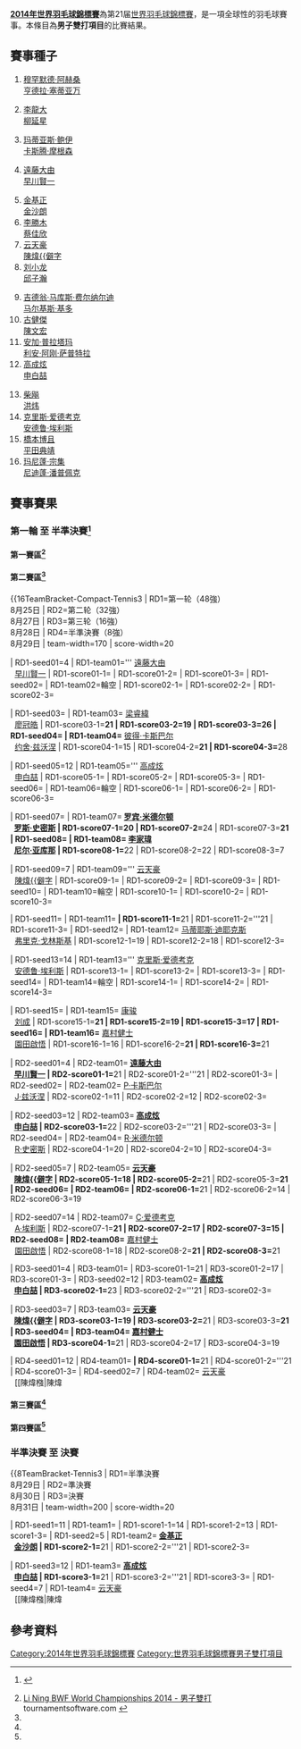 {{noteTA|G1=Badminton}}
{{2014年世界羽毛球錦標賽}}
'''[[2014年世界羽毛球錦標賽|2014年世界羽毛球錦標賽]]'''為第21届[[世界羽毛球錦標賽|世界羽毛球錦標賽]]，是一項全球性的羽毛球賽事。本條目為'''男子雙打項目'''的比賽結果。

==賽事種子==
{{col-begin}}
{{col-4}}
#{{flagicon|INA}} [[穆罕默德·阿赫桑|穆罕默德·阿赫桑]]<br/>{{flagicon|INA}} [[亨德拉·塞蒂亚万|亨德拉·塞蒂亚万]]
#{{flagicon|KOR}} [[李龍大|李龍大]] <br/>{{flagicon|KOR}} [[柳延星|柳延星]]
#{{flagicon|DEN}} [[玛蒂亚斯·鲍伊|玛蒂亚斯·鲍伊]] <br/>{{flagicon|DEN}} [[卡斯腾·摩根森|卡斯腾·摩根森]]
#{{flagicon|JPN}} [[遠藤大由|遠藤大由]] <br/>{{flagicon|JPN}} [[早川賢一|早川賢一]]
{{col-4}}
<ol start="5">
<li> {{flagicon|KOR}} [[金基正|金基正]] <br/>{{flagicon|KOR}} [[金沙朗|金沙朗]]
<li> {{flagicon|TPE}} [[李勝木|李勝木]] <br/>{{flagicon|TPE}} [[蔡佳欣|蔡佳欣]]
<li> {{flagicon|MAS}} [[云天豪|云天豪]] <br/>{{flagicon|MAS}} [[陳煒𣚦|陳煒{{僻字]]
<li> {{flagicon|CHN}} [[刘小龙|刘小龙]] <br/>{{flagicon|CHN}} [[邱子瀚|邱子瀚]]
</ol>
{{col-4}}
<ol start="9">
<li> {{flagicon|INA}} [[吉德翁·马库斯·费尔纳尔迪|吉德翁·马库斯·费尔纳尔迪]] <br/>{{flagicon|INA}} [[马尔基斯·基多|马尔基斯·基多]]
<li> {{flagicon|MAS}} [[古健傑|古健傑]] <br/>{{flagicon|MAS}} [[陳文宏_(羽毛球運動員)|陳文宏]]
<li> {{flagicon|INA}} [[安加·普拉塔玛|安加·普拉塔玛]]<br/>{{flagicon|INA}} [[利安·阿刚·萨普特拉|利安·阿刚·萨普特拉]]
<li> {{flagicon|KOR}} [[高成炫|高成炫]] <br/>{{flagicon|KOR}} [[申白喆|申白喆]]
</ol>
{{col-4}}
<ol start="13">
<li> {{flagicon|CHN}} [[柴飚|柴飚]] <br/>{{flagicon|CHN}} [[洪炜|洪炜]]
<li> {{flagicon|ENG}} [[克里斯·爱德考克|克里斯·爱德考克]] <br/>{{flagicon|ENG}} [[安德鲁·埃利斯|安德鲁·埃利斯]]
<li> {{flagicon|JPN}} [[橋本博且|橋本博且]] <br/>{{flagicon|JPN}} [[平田典靖|平田典靖]]
<li> {{flagicon|THA}} [[玛尼蓬·宗集|玛尼蓬·宗集]] <br/>{{flagicon|THA}} [[尼迪蓬·潘普佩克|尼迪蓬·潘普佩克]]
</ol>
{{col-end}}

==賽事賽果==
===第一輪 至 半準決賽<ref>{{cite web|title=DRAW : Updated Monday, 11th August 2014|url=http://www.bwfbadminton.org/file.aspx?id=583880&dl=1|publisher=BWF|access-date=2014-08-11|archive-url=https://web.archive.org/web/20140812211608/http://www.bwfbadminton.org/file.aspx?id=583880&dl=1|archive-date=2014-08-12|dead-url=yes}} {{en}}</ref>===
====第一賽區<ref name="MD">[http://bwf.tournamentsoftware.com/sport/draw.aspx?id=09C98312-A11A-4F8B-9CF9-0926A1777ADA&draw=3 Li Ning BWF World Championships 2014 - 男子雙打] {{Wayback|url=http://bwf.tournamentsoftware.com/sport/draw.aspx?id=09C98312-A11A-4F8B-9CF9-0926A1777ADA&draw=3 |date=20191215091153 }} tournamentsoftware.com {{en}}</ref>====
{{16TeamBracket-Compact-Tennis3
| RD1=第一轮（48強）<br/>8月25日
| RD2=第二轮（32強）<br/>8月27日
| RD3=第三轮（16強）<br/>8月28日
| RD4=半準決賽（8強）<br/>8月29日
| team-width=170
| score-width=20

| RD1-seed01=1
| RD1-team01={{nowrap|{{flagicon|INA}} [[穆罕默德·阿赫桑|穆罕默德·阿赫桑]]<br/> {{flagicon|INA}} [[亨德拉·塞蒂亚万|亨德拉·塞蒂亚万]] (退賽)}}
| RD1-score01-1=
| RD1-score01-2=
| RD1-score01-3=
| RD1-seed02=
| RD1-team02=輪空
| RD1-score02-1=
| RD1-score02-2=
| RD1-score02-3=

| RD1-seed03=
| RD1-team03='''{{nowrap|{{flagicon|THA}} [[万纳瓦·安布苏万|万纳瓦·安布苏万]] <br/> {{flagicon|THA}} [[帕迪帕特·查拉查勒姆|帕迪帕特·查拉查勒姆]]}}
| RD1-score03-1=
| RD1-score03-2=
| RD1-score03-3=
| RD1-seed04=
| RD1-team04=輪空
| RD1-score04-1=
| RD1-score04-2=
| RD1-score04-3=

| RD1-seed05=11
| RD1-team05='''{{flagicon|INA}} [[安加·普拉塔玛|安加·普拉塔玛]]<br/> {{flagicon|INA}} [[利安·阿刚·萨普特拉|利安·阿刚·萨普特拉]]
| RD1-score05-1=
| RD1-score05-2=
| RD1-score05-3=
| RD1-seed06=
| RD1-team06=輪空
| RD1-score06-1=
| RD1-score06-2=
| RD1-score06-3=

| RD1-seed07=
| RD1-team07='''{{flagicon|DEN}} [[马德斯·康拉德-彼德森|马德斯·康拉德-彼德森]] <br/> {{flagicon|DEN}} [[马德斯·皮勒尔·科尔丁|马德斯·皮勒尔·科尔丁]]
| RD1-score07-1='''21
| RD1-score07-2='''21
| RD1-score07-3=
| RD1-seed08=
| RD1-team08={{flagicon|RUS}} [[弗拉基米尔·伊万诺夫|弗拉基米尔·伊万诺夫]] <br/> {{flagicon|RUS}} [[伊万·索松诺夫|伊万·索松诺夫]]
| RD1-score08-1=18
| RD1-score08-2=18
| RD1-score08-3=

| RD1-seed09=5
| RD1-team09='''{{flagicon|KOR}} [[金基正|金基正]] <br/> {{flagicon|KOR}} [[金沙朗|金沙朗]]
| RD1-score09-1=
| RD1-score09-2=
| RD1-score09-3=
| RD1-seed10=
| RD1-team10=輪空
| RD1-score10-1=
| RD1-score10-2=
| RD1-score10-3=

| RD1-seed11=
| RD1-team11={{flagicon|HKG}} [[陳潤龍|陳潤龍]] <br/> {{flagicon|HKG}} [[李晉熙_(羽毛球運動員)|李晉熙]]
| RD1-score11-1=19
| RD1-score11-2='''21
| RD1-score11-3=20
| RD1-seed12=
| RD1-team12='''{{flagicon|IND}} [[普拉纳·杰里·乔普拉|普拉纳·杰里·乔普拉]]<br/> {{flagicon|IND}} [[艾谢·迪瓦卡|艾谢·迪瓦卡]]
| RD1-score12-1='''21
| RD1-score12-2=16
| RD1-score12-3='''22

| RD1-seed13=13
| RD1-team13='''{{flagicon|CHN}} [[柴飚|柴飚]] <br/> {{flagicon|CHN}} [[洪炜|洪炜]]
| RD1-score13-1=
| RD1-score13-2=
| RD1-score13-3=
| RD1-seed14=
| RD1-team14=輪空
| RD1-score14-1=
| RD1-score14-2=
| RD1-score14-3=

| RD1-seed15=
| RD1-team15='''{{flagicon|TPE}} [[陳宏麟|陳宏麟]] <br/> {{flagicon|TPE}} [[呂佳彬|呂佳彬]]
| RD1-score15-1=8
| RD1-score15-2='''23
| RD1-score15-3='''21
| RD1-seed16=
| RD1-team16={{nowrap|{{flagicon|DEN}} [[安德斯·斯考劳普·拉斯姆森|安德斯·斯考劳普·拉斯姆森]] <br/> {{flagicon|DEN}} [[金·阿斯特鲁普·索伦森|金·阿斯特鲁普·索伦森]]}}
| RD1-score16-1='''21
| RD1-score16-2=21
| RD1-score16-3=16

| RD2-seed01=
| RD2-team01=輪空
| RD2-score01-1=
| RD2-score01-2=
| RD2-score01-3=
| RD2-seed02=
| RD2-team02='''{{flagicon|THA}} [[万纳瓦·安布苏万|W·安布苏万]] <br/> {{flagicon|THA}} [[帕迪帕特·查拉查勒姆|P·查拉查勒姆]]
| RD2-score02-1=
| RD2-score02-2=
| RD2-score02-3=

| RD2-seed03=11
| RD2-team03='''{{flagicon|INA}} [[安加·普拉塔玛|A·普拉塔玛]]<br/> {{flagicon|INA}} [[利安·阿刚·萨普特拉|R·A·萨普特拉]]
| RD2-score03-1=17
| RD2-score03-2='''21
| RD2-score03-3='''21
| RD2-seed04=
| RD2-team04={{nowrap|{{flagicon|DEN}} [[马德斯·康拉德-彼德森|M·康拉德-彼德森]] <br/> {{flagicon|DEN}} [[马德斯·皮勒尔·科尔丁|M·P·科尔丁]]}}
| RD2-score04-1='''21
| RD2-score04-2=19
| RD2-score04-3=19

| RD2-seed05=5
| RD2-team05='''{{flagicon|KOR}} [[金基正|金基正]] <br/> {{flagicon|KOR}} [[金沙朗|金沙朗]]
| RD2-score05-1='''21
| RD2-score05-2='''21
| RD2-score05-3=
| RD2-seed06=
| RD2-team06={{flagicon|IND}} [[普拉纳·杰里·乔普拉|P·J·乔普拉]]<br/> {{flagicon|IND}} [[艾谢·迪瓦卡|A·迪瓦卡]]
| RD2-score06-1=15
| RD2-score06-2=17
| RD2-score06-3=

| RD2-seed07=13
| RD2-team07='''{{flagicon|CHN}} [[柴飚|柴飚]] <br/> {{flagicon|CHN}} [[洪炜|洪炜]]
| RD2-score07-1='''21
| RD2-score07-2='''22
| RD2-score07-3=
| RD2-seed08=
| RD2-team08={{flagicon|TPE}} [[陳宏麟|陳宏麟]] <br/> {{flagicon|TPE}} [[呂佳彬|呂佳彬]]
| RD2-score08-1=18
| RD2-score08-2=20
| RD2-score08-3=

| RD3-seed01=
| RD3-team01={{flagicon|THA}} [[万纳瓦·安布苏万|W·安布苏万]] <br/> {{flagicon|THA}} [[帕迪帕特·查拉查勒姆|P·查拉查勒姆]]
| RD3-score01-1=19
| RD3-score01-2=12
| RD3-score01-3=
| RD3-seed02=11
| RD3-team02='''{{nowrap|{{flagicon|INA}} [[安加·普拉塔玛|A·普拉塔玛]]<br/> {{flagicon|INA}} [[利安·阿刚·萨普特拉|R·A·萨普特拉]]}}
| RD3-score02-1='''21
| RD3-score02-2='''21
| RD3-score02-3=

| RD3-seed03=5
| RD3-team03='''{{flagicon|KOR}} [[金基正|金基正]] <br/> {{flagicon|KOR}} [[金沙朗|金沙朗]]
| RD3-score03-1='''21
| RD3-score03-2=7
| RD3-score03-3='''21
| RD3-seed04=13
| RD3-team04={{flagicon|CHN}} [[柴飚|柴飚]] <br/> {{flagicon|CHN}} [[洪炜|洪炜]]
| RD3-score04-1=16
| RD3-score04-2='''21
| RD3-score04-3=18

| RD4-seed01=11
| RD4-team01={{nowrap|{{flagicon|INA}} [[安加·普拉塔玛|A·普拉塔玛]]<br/> {{flagicon|INA}} [[利安·阿刚·萨普特拉|R·A·萨普特拉]]}}
| RD4-score01-1=14
| RD4-score01-2=13
| RD4-score01-3=
| RD4-seed02=5
| RD4-team02='''{{flagicon|KOR}} [[金基正|金基正]] <br/> {{flagicon|KOR}} [[金沙朗|金沙朗]]
| RD4-score02-1='''21
| RD4-score02-2='''21
| RD4-score02-3=
}}

====第二賽區<ref name="MD"/>====
{{16TeamBracket-Compact-Tennis3
| RD1=第一轮（48強）<br/>8月25日
| RD2=第二轮（32強）<br/>8月27日
| RD3=第三轮（16強）<br/>8月28日
| RD4=半準決賽（8強）<br/>8月29日
| team-width=170
| score-width=20

| RD1-seed01=4
| RD1-team01='''{{flagicon|JPN}} [[遠藤大由|遠藤大由]] <br/> {{flagicon|JPN}} [[早川賢一|早川賢一]]
| RD1-score01-1=
| RD1-score01-2=
| RD1-score01-3=
| RD1-seed02=
| RD1-team02=輪空
| RD1-score02-1=
| RD1-score02-2=
| RD1-score02-3=

| RD1-seed03=
| RD1-team03={{flagicon|TPE}} [[梁睿緯|梁睿緯]] <br/> {{flagicon|TPE}} [[廖冠皓|廖冠皓]]
| RD1-score03-1='''21
| RD1-score03-2=19
| RD1-score03-3=26
| RD1-seed04=
| RD1-team04='''{{flagicon|GER}} [[彼得·卡斯巴尔|彼得·卡斯巴尔]] <br/> {{flagicon|GER}} [[约舍·兹沃涅|约舍·兹沃涅]]
| RD1-score04-1=15
| RD1-score04-2='''21
| RD1-score04-3='''28

| RD1-seed05=12
| RD1-team05='''{{flagicon|KOR}} [[高成炫|高成炫]] <br/> {{flagicon|KOR}} [[申白喆|申白喆]]
| RD1-score05-1=
| RD1-score05-2=
| RD1-score05-3=
| RD1-seed06=
| RD1-team06=輪空
| RD1-score06-1=
| RD1-score06-2=
| RD1-score06-3=

| RD1-seed07=
| RD1-team07='''{{flagicon|AUS}} [[罗宾·米德尔顿|罗宾·米德尔顿]] <br/> {{flagicon|AUS}} [[罗斯·史密斯|罗斯·史密斯]]
| RD1-score07-1=20
| RD1-score07-2='''24
| RD1-score07-3='''21
| RD1-seed08=
| RD1-team08={{flagicon|CAN}} [[李家瑋|李家瑋]] <br/> {{flagicon|CAN}} [[尼尔·亚库那|尼尔·亚库那]]
| RD1-score08-1='''22
| RD1-score08-2=22
| RD1-score08-3=7

| RD1-seed09=7
| RD1-team09='''{{flagicon|MAS}} [[云天豪|云天豪]] <br/> {{flagicon|MAS}} [[陳煒𣚦|陳煒{{僻字]]
| RD1-score09-1=
| RD1-score09-2=
| RD1-score09-3=
| RD1-seed10=
| RD1-team10=輪空
| RD1-score10-1=
| RD1-score10-2=
| RD1-score10-3=

| RD1-seed11=
| RD1-team11='''{{nowrap|{{flagicon|POL}} [[卢卡斯·莫伦|卢卡斯·莫伦]] <br/> {{flagicon|POL}} [[沃伊切赫·苏库德拉尔塞克|沃伊切赫·苏库德拉尔塞克]]}}
| RD1-score11-1='''21
| RD1-score11-2='''21
| RD1-score11-3=
| RD1-seed12=
| RD1-team12={{flagicon|BEL}} [[马蒂耶斯·迪耶克斯|马蒂耶斯·迪耶克斯]] <br/> {{flagicon|BEL}} [[弗里克·戈林斯基|弗里克·戈林斯基]]
| RD1-score12-1=19
| RD1-score12-2=18
| RD1-score12-3=

| RD1-seed13=14
| RD1-team13='''{{flagicon|ENG}} [[克里斯·爱德考克|克里斯·爱德考克]] <br/> {{flagicon|ENG}} [[安德鲁·埃利斯|安德鲁·埃利斯]]
| RD1-score13-1=
| RD1-score13-2=
| RD1-score13-3=
| RD1-seed14=
| RD1-team14=輪空
| RD1-score14-1=
| RD1-score14-2=
| RD1-score14-3=

| RD1-seed15=
| RD1-team15={{flagicon|CHN}} [[康骏|康骏]] <br/> {{flagicon|CHN}} [[刘成_(羽毛球运动员)|刘成]]
| RD1-score15-1='''21
| RD1-score15-2=19
| RD1-score15-3=17
| RD1-seed16=
| RD1-team16='''{{flagicon|JPN}} [[嘉村健士|嘉村健士]] <br/> {{flagicon|JPN}} [[園田啟悟|園田啟悟]]
| RD1-score16-1=16
| RD1-score16-2='''21
| RD1-score16-3='''21

| RD2-seed01=4
| RD2-team01='''{{flagicon|JPN}} [[遠藤大由|遠藤大由]] <br/> {{flagicon|JPN}} [[早川賢一|早川賢一]]
| RD2-score01-1='''21
| RD2-score01-2='''21
| RD2-score01-3=
| RD2-seed02=
| RD2-team02={{flagicon|GER}} [[彼得·卡斯巴尔|P·卡斯巴尔]] <br/> {{flagicon|GER}} [[约舍·兹沃涅|J·兹沃涅]]
| RD2-score02-1=11
| RD2-score02-2=12
| RD2-score02-3=

| RD2-seed03=12
| RD2-team03='''{{flagicon|KOR}} [[高成炫|高成炫]] <br/> {{flagicon|KOR}} [[申白喆|申白喆]]
| RD2-score03-1='''22
| RD2-score03-2='''21
| RD2-score03-3=
| RD2-seed04=
| RD2-team04={{flagicon|AUS}} [[罗宾·米德尔顿|R·米德尔顿]] <br/> {{flagicon|AUS}} [[罗斯·史密斯|R·史密斯]]
| RD2-score04-1=20
| RD2-score04-2=10
| RD2-score04-3=

| RD2-seed05=7
| RD2-team05='''{{flagicon|MAS}} [[云天豪|云天豪]] <br/> {{flagicon|MAS}} [[陳煒𣚦|陳煒{{僻字]]
| RD2-score05-1=18
| RD2-score05-2='''21
| RD2-score05-3='''21
| RD2-seed06=
| RD2-team06={{nowrap|{{flagicon|POL}} [[卢卡斯·莫伦|L·莫伦]] <br/> {{flagicon|POL}} [[沃伊切赫·苏库德拉尔塞克|W·苏库德拉尔塞克]]}}
| RD2-score06-1='''21
| RD2-score06-2=14
| RD2-score06-3=19

| RD2-seed07=14
| RD2-team07={{flagicon|ENG}} [[克里斯·爱德考克|C·爱德考克]] <br/> {{flagicon|ENG}} [[安德鲁·埃利斯|A·埃利斯]]
| RD2-score07-1='''21
| RD2-score07-2=17
| RD2-score07-3=15
| RD2-seed08=
| RD2-team08='''{{flagicon|JPN}} [[嘉村健士|嘉村健士]] <br/> {{flagicon|JPN}} [[園田啟悟|園田啟悟]]
| RD2-score08-1=18
| RD2-score08-2='''21
| RD2-score08-3='''21

| RD3-seed01=4
| RD3-team01={{nowrap|{{flagicon|JPN}} [[遠藤大由|遠藤大由]] <br/> {{flagicon|JPN}} [[早川賢一|早川賢一]]}}
| RD3-score01-1=21
| RD3-score01-2=17
| RD3-score01-3=
| RD3-seed02=12
| RD3-team02='''{{flagicon|KOR}} [[高成炫|高成炫]] <br/> {{flagicon|KOR}} [[申白喆|申白喆]]
| RD3-score02-1='''23
| RD3-score02-2='''21
| RD3-score02-3=

| RD3-seed03=7
| RD3-team03='''{{flagicon|MAS}} [[云天豪|云天豪]] <br/> {{flagicon|MAS}} [[陳煒𣚦|陳煒{{僻字]]
| RD3-score03-1=19
| RD3-score03-2='''21
| RD3-score03-3='''21
| RD3-seed04=
| RD3-team04={{flagicon|JPN}} [[嘉村健士|嘉村健士]] <br/> {{flagicon|JPN}} [[園田啟悟|園田啟悟]]
| RD3-score04-1='''21
| RD3-score04-2=17
| RD3-score04-3=19

| RD4-seed01=12
| RD4-team01='''{{nowrap|{{flagicon|KOR}} [[高成炫|高成炫]] <br/> {{flagicon|KOR}} [[申白喆|申白喆]]}}
| RD4-score01-1='''21
| RD4-score01-2='''21
| RD4-score01-3=
| RD4-seed02=7
| RD4-team02={{flagicon|MAS}} [[云天豪|云天豪]] <br/> {{flagicon|MAS}} [[陳煒𣚦|陳煒{{僻字]]
| RD4-score02-1=18
| RD4-score02-2=13
| RD4-score02-3=
}}

====第三賽區<ref name="MD"/>====
{{16TeamBracket-Compact-Tennis3
| RD1=第一轮（48強）<br/>8月26日
| RD2=第二轮（32強）<br/>8月27日
| RD3=第三轮（16強）<br/>8月28日
| RD4=半準決賽（8強）<br/>8月29日
| team-width=170
| score-width=20

| RD1-seed01=
| RD1-team01='''{{flagicon|INA}} [[贝里·安格里亚万|贝里·安格里亚万]] <br/> {{flagicon|INA}} [[里奇·卡兰达·苏华迪|里奇·卡兰达·苏华迪]]
| RD1-score01-1='''21
| RD1-score01-2='''21
| RD1-score01-3=
| RD1-seed02=
| RD1-team02={{flagicon|CAN}} [[廖顯邦|廖顯邦]] <br/> {{flagicon|CAN}} [[吳楷義|吳楷義]]
| RD1-score02-1=13
| RD1-score02-2=13
| RD1-score02-3=

| RD1-seed03=
| RD1-team03=輪空
| RD1-score03-1=
| RD1-score03-2=
| RD1-score03-3=
| RD1-seed04=9
| RD1-team04='''{{nowrap|{{flagicon|INA}} [[吉德翁·马库斯·费尔纳尔迪|吉德翁·马库斯·费尔纳尔迪]] <br/> {{flagicon|INA}} [[马尔基斯·基多|马尔基斯·基多]]}}
| RD1-score04-1=
| RD1-score04-2=
| RD1-score04-3=

| RD1-seed05=
| RD1-team05={{flagicon|USA}} [[周菲利浦|周菲利浦]] <br/> {{flagicon|USA}} [[萨塔瓦特·庞拉尔莱特|萨塔瓦特·庞拉尔莱特]]
| RD1-score05-1=10
| RD1-score05-2=10
| RD1-score05-3=
| RD1-seed06=
| RD1-team06='''{{flagicon|ENG}} [[克里斯·兰格瑞奇|克里斯·兰格瑞奇]] <br/> {{flagicon|ENG}} [[彼得·米尔斯|彼得·米尔斯]]
| RD1-score06-1='''21
| RD1-score06-2='''21
| RD1-score06-3=

| RD1-seed07=
| RD1-team07=輪空
| RD1-score07-1=
| RD1-score07-2=
| RD1-score07-3=
| RD1-seed08=8
| RD1-team08='''{{flagicon|CHN}} [[刘小龙|刘小龙]] <br/> {{flagicon|CHN}} [[邱子瀚|邱子瀚]]
| RD1-score08-1=
| RD1-score08-2=
| RD1-score08-3=

| RD1-seed09=
| RD1-team09={{flagicon|NED}} [[雅高·阿伦斯|雅高·阿伦斯]] <br/> {{flagicon|NED}} [[耶勒·马斯|耶勒·马斯]]
| RD1-score09-1=16
| RD1-score09-2=13
| RD1-score09-3=
| RD1-seed10=
| RD1-team10='''{{flagicon|GER}} [[麦克·福克斯|麦克·福克斯]] <br/> {{flagicon|GER}} [[约翰尼斯·斯科特勒|约翰尼斯·斯科特勒]]
| RD1-score10-1='''21
| RD1-score10-2='''21
| RD1-score10-3=

| RD1-seed11=
| RD1-team11=輪空
| RD1-score11-1=
| RD1-score11-2=
| RD1-score11-3=
| RD1-seed12=16
| RD1-team12='''{{flagicon|THA}} [[玛尼蓬·宗集|玛尼蓬·宗集]] <br/> {{flagicon|THA}} [[尼迪蓬·潘普佩克|尼迪蓬·潘普佩克]]
| RD1-score12-1=
| RD1-score12-2=
| RD1-score12-3=

| RD1-seed13=
| RD1-team13={{flagicon|NZL}} [[凯文·戴纳利-明特恩|凯文·戴纳利-明特恩]] <br/> {{flagicon|NZL}} [[奥利弗·莱顿-戴维斯|奥利弗·莱顿-戴维斯]]
| RD1-score13-1='''21
| RD1-score13-2=16
| RD1-score13-3=15
| RD1-seed14=
| RD1-team14='''{{flagicon|SIN}} [[丹尼·巴瓦·克里斯南塔|丹尼·巴瓦·克里斯南塔]] <br/> {{flagicon|SIN}} [[查特·奇雅加特|查特·奇雅加特]]
| RD1-score14-1=15
| RD1-score14-2='''21
| RD1-score14-3='''21

| RD1-seed15=
| RD1-team15=輪空
| RD1-score15-1=
| RD1-score15-2=
| RD1-score15-3=
| RD1-seed16=3
| RD1-team16='''{{flagicon|DEN}} [[玛蒂亚斯·鲍伊|玛蒂亚斯·鲍伊]] <br/> {{flagicon|DEN}} [[卡斯腾·摩根森|卡斯腾·摩根森]]
| RD1-score16-1=
| RD1-score16-2=
| RD1-score16-3=

| RD2-seed01=
| RD2-team01={{flagicon|INA}} [[贝里·安格里亚万|B·安格里亚万]] <br/> {{flagicon|INA}} [[里奇·卡兰达·苏华迪|R·K·苏华迪]]
| RD2-score01-1=15
| RD2-score01-2='''25
| RD2-score01-3=9
| RD2-seed02=9
| RD2-team02='''{{nowrap|{{flagicon|INA}} [[吉德翁·马库斯·费尔纳尔迪|G·M·费尔纳尔迪]] <br/> {{flagicon|INA}} [[马尔基斯·基多|M·基多]]}}
| RD2-score02-1='''21
| RD2-score02-2=23
| RD2-score02-3='''21

| RD2-seed03=
| RD2-team03={{flagicon|ENG}} [[克里斯·兰格瑞奇|C·兰格瑞奇]] <br/> {{flagicon|ENG}} [[彼得·米尔斯|P·米尔斯]]
| RD2-score03-1=14
| RD2-score03-2=11
| RD2-score03-3=
| RD2-seed04=8
| RD2-team04='''{{flagicon|CHN}} [[刘小龙|刘小龙]] <br/> {{flagicon|CHN}} [[邱子瀚|邱子瀚]]
| RD2-score04-1='''21
| RD2-score04-2='''21
| RD2-score04-3=

| RD2-seed05=
| RD2-team05='''{{flagicon|GER}} [[麦克·福克斯|M·福克斯]] <br/> {{flagicon|GER}} [[约翰尼斯·斯科特勒|J·斯科特勒]]
| RD2-score05-1='''21
| RD2-score05-2=19
| RD2-score05-3='''21
| RD2-seed06=16
| RD2-team06={{flagicon|THA}} [[玛尼蓬·宗集|M·宗集]] <br/> {{flagicon|THA}} [[尼迪蓬·潘普佩克|N·潘普佩克]]
| RD2-score06-1=19
| RD2-score06-2='''21
| RD2-score06-3=15

| RD2-seed07=
| RD2-team07={{flagicon|SIN}} [[丹尼·巴瓦·克里斯南塔|D·B·克里斯南塔]] <br/> {{flagicon|SIN}} [[查特·奇雅加特|C·奇雅加特]]
| RD2-score07-1=8
| RD2-score07-2=16
| RD2-score07-3=
| RD2-seed08=3
| RD2-team08='''{{flagicon|DEN}} [[玛蒂亚斯·鲍伊|M·鲍伊]] <br/> {{flagicon|DEN}} [[卡斯腾·摩根森|C·摩根森]]
| RD2-score08-1='''21
| RD2-score08-2='''21
| RD2-score08-3=

| RD3-seed01=9
| RD3-team01={{nowrap|{{flagicon|INA}} [[吉德翁·马库斯·费尔纳尔迪|G·M·费尔纳尔迪]] <br/> {{flagicon|INA}} [[马尔基斯·基多|M·基多]]}}
| RD3-score01-1=17
| RD3-score01-2='''21
| RD3-score01-3=16
| RD3-seed02=8
| RD3-team02='''{{flagicon|CHN}} [[刘小龙|刘小龙]] <br/> {{flagicon|CHN}} [[邱子瀚|邱子瀚]]
| RD3-score02-1='''21
| RD3-score02-2=13
| RD3-score02-3='''21

| RD3-seed03=
| RD3-team03={{flagicon|GER}} [[麦克·福克斯|M·福克斯]] <br/> {{flagicon|GER}} [[约翰尼斯·斯科特勒|J·斯科特勒]]
| RD3-score03-1=17
| RD3-score03-2=14
| RD3-score03-3=
| RD3-seed04=3
| RD3-team04='''{{flagicon|DEN}} [[玛蒂亚斯·鲍伊|M·鲍伊]] <br/> {{flagicon|DEN}} [[卡斯腾·摩根森|C·摩根森]]
| RD3-score04-1='''21
| RD3-score04-2='''21
| RD3-score04-3=

| RD4-seed01=8
| RD4-team01={{flagicon|CHN}} [[刘小龙|刘小龙]] <br/> {{flagicon|CHN}} [[邱子瀚|邱子瀚]]
| RD4-score01-1=8
| RD4-score01-2=17
| RD4-score01-3=
| RD4-seed02=3
| RD4-team02='''{{nowrap|{{flagicon|DEN}} [[玛蒂亚斯·鲍伊|M·鲍伊]] <br/> {{flagicon|DEN}} [[卡斯腾·摩根森|C·摩根森]]}}
| RD4-score02-1='''21
| RD4-score02-2='''21
| RD4-score02-3=
}}

====第四賽區<ref name="MD"/>====
{{16TeamBracket-Compact-Tennis3
| RD1=第一轮（48強）<br/>8月26日
| RD2=第二轮（32強）<br/>8月27日
| RD3=第三轮（16強）<br/>8月28日
| RD4=半準決賽（8強）<br/>8月29日
| team-width=170
| score-width=20

| RD1-seed01=
| RD1-team01='''{{flagicon|CHN}} [[李俊慧|李俊慧]] <br/> {{flagicon|CHN}} [[刘雨辰_(羽毛球运动员)|刘雨辰]]
| RD1-score01-1='''21
| RD1-score01-2='''21
| RD1-score01-3=
| RD1-seed02=
| RD1-team02={{flagicon|SCO}} [[马丁·坎贝尔_(羽毛球运动员)|马丁·坎贝尔]] <br/> {{flagicon|SCO}} [[帕特里克·麦克休|帕特里克·麦克休]]
| RD1-score02-1=16
| RD1-score02-2=12
| RD1-score02-3=

| RD1-seed03=
| RD1-team03=輪空
| RD1-score03-1=
| RD1-score03-2=
| RD1-score03-3=
| RD1-seed04=10
| RD1-team04='''{{flagicon|MAS}} [[古健傑|古健傑]] <br/> {{flagicon|MAS}} [[陳文宏_(羽毛球運動員)|陳文宏]]
| RD1-score04-1=
| RD1-score04-2=
| RD1-score04-3=

| RD1-seed05=
| RD1-team05={{flagicon|RSA}} [[安德里斯·马兰|安德里斯·马兰]] <br/> {{flagicon|RSA}} [[威廉·维尔容|威廉·维尔容]]
| RD1-score05-1=12
| RD1-score05-2=11
| RD1-score05-3=
| RD1-seed06=
| RD1-team06='''{{flagicon|MAS}} [[吴伟申|吴伟申]] <br/> {{flagicon|MAS}} [[林钦华|林钦华]]
| RD1-score06-1='''21
| RD1-score06-2='''21
| RD1-score06-3=

| RD1-seed07=
| RD1-team07=輪空
| RD1-score07-1=
| RD1-score07-2=
| RD1-score07-3=
| RD1-seed08=6
| RD1-team08='''{{flagicon|TPE}} [[李勝木|李勝木]] <br/> {{flagicon|TPE}} [[蔡佳欣|蔡佳欣]]
| RD1-score08-1=
| RD1-score08-2=
| RD1-score08-3=

| RD1-seed09=
| RD1-team09='''{{flagicon|IND}} [[马奴·阿特里|马奴·阿特里]]<br/> {{flagicon|IND}} [[苏密特·雷迪|苏密特·雷迪]]
| RD1-score09-1='''21
| RD1-score09-2=21
| RD1-score09-3='''21
| RD1-seed10=
| RD1-team10={{nowrap|{{flagicon|RUS}} [[尼基塔·哈基莫夫|尼基塔·哈基莫夫]] <br/> {{flagicon|RUS}} [[瓦西里·库兹涅佐夫|瓦西里·库兹涅佐夫]]}}
| RD1-score10-1=19
| RD1-score10-2='''23
| RD1-score10-3=19

| RD1-seed11=
| RD1-team11=輪空
| RD1-score11-1=
| RD1-score11-2=
| RD1-score11-3=
| RD1-seed12=15
| RD1-team12='''{{flagicon|JPN}} [[橋本博且|橋本博且]] <br/> {{flagicon|JPN}} [[平田典靖|平田典靖]]
| RD1-score12-1=
| RD1-score12-2=
| RD1-score12-3=

| RD1-seed13=
| RD1-team13={{flagicon|BRA}} [[乌戈·亚瑟索|乌戈·亚瑟索]] <br/> {{flagicon|BRA}} [[亚历克斯·汤|亚历克斯·汤]]
| RD1-score13-1=17
| RD1-score13-2=12
| RD1-score13-3=
| RD1-seed14=
| RD1-team14='''{{flagicon|AUS}} [[譚家豪|譚家豪]] <br/> {{flagicon|AUS}} [[格伦·沃夫|格伦·沃夫]]
| RD1-score14-1='''21
| RD1-score14-2='''21
| RD1-score14-3=

| RD1-seed15=
| RD1-team15=輪空
| RD1-score15-1=
| RD1-score15-2=
| RD1-score15-3=
| RD1-seed16=2
| RD1-team16='''{{flagicon|KOR}} [[李龍大|李龍大]] <br/> {{flagicon|KOR}} [[柳延星|柳延星]]
| RD1-score16-1=
| RD1-score16-2=
| RD1-score16-3=

| RD2-seed01=
| RD2-team01={{flagicon|CHN}} [[李俊慧|李俊慧]] <br/> {{flagicon|CHN}} [[刘雨辰_(羽毛球运动员)|刘雨辰]]
| RD2-score01-1=14
| RD2-score01-2=18
| RD2-score01-3=
| RD2-seed02=10
| RD2-team02='''{{flagicon|MAS}} [[古健傑|古健傑]] <br/> {{flagicon|MAS}} [[陳文宏_(羽毛球運動員)|陳文宏]]
| RD2-score02-1='''21
| RD2-score02-2='''21
| RD2-score02-3=

| RD2-seed03=
| RD2-team03={{nowrap|{{flagicon|MAS}} [[吴伟申|吴伟申]] (中途退出)<br/> {{flagicon|MAS}} [[林钦华|林钦华]]}}
| RD2-score03-1=11
| RD2-score03-2=''7
| RD2-score03-3=
| RD2-seed04=6
| RD2-team04='''{{flagicon|TPE}} [[李勝木|李勝木]] <br/> {{flagicon|TPE}} [[蔡佳欣|蔡佳欣]]
| RD2-score04-1='''21
| RD2-score04-2=''11
| RD2-score04-3=

| RD2-seed05=
| RD2-team05='''{{flagicon|IND}} [[马奴·阿特里|M·阿特里]]<br/> {{flagicon|IND}} [[苏密特·雷迪|S·雷迪]]
| RD2-score05-1='''21
| RD2-score05-2='''21
| RD2-score05-3=
| RD2-seed06=15
| RD2-team06={{flagicon|JPN}} [[橋本博且|橋本博且]] <br/> {{flagicon|JPN}} [[平田典靖|平田典靖]]
| RD2-score06-1=19
| RD2-score06-2=19
| RD2-score06-3=

| RD2-seed07=
| RD2-team07={{flagicon|AUS}} [[譚家豪|譚家豪]] <br/> {{flagicon|AUS}} [[格伦·沃夫|G·沃夫]]
| RD2-score07-1=10
| RD2-score07-2=14
| RD2-score07-3=
| RD2-seed08=2
| RD2-team08='''{{flagicon|KOR}} [[李龍大|李龍大]] <br/> {{flagicon|KOR}} [[柳延星|柳延星]]
| RD2-score08-1='''21
| RD2-score08-2='''21
| RD2-score08-3=

| RD3-seed01=10
| RD3-team01={{flagicon|MAS}} [[古健傑|古健傑]] <br/> {{flagicon|MAS}} [[陳文宏_(羽毛球運動員)|陳文宏]]
| RD3-score01-1='''21
| RD3-score01-2=10
| RD3-score01-3=19
| RD3-seed02=6
| RD3-team02='''{{flagicon|TPE}} [[李勝木|李勝木]] <br/> {{flagicon|TPE}} [[蔡佳欣|蔡佳欣]]
| RD3-score02-1=14
| RD3-score02-2='''21
| RD3-score02-3='''21

| RD3-seed03=
| RD3-team03={{nowrap|{{flagicon|IND}} [[马奴·阿特里|M·阿特里]]<br/> {{flagicon|IND}} [[苏密特·雷迪|S·雷迪]]}}
| RD3-score03-1=12
| RD3-score03-2=17
| RD3-score03-3=
| RD3-seed04=2
| RD3-team04='''{{flagicon|KOR}} [[李龍大|李龍大]] <br/> {{flagicon|KOR}} [[柳延星|柳延星]]
| RD3-score04-1='''21
| RD3-score04-2='''21
| RD3-score04-3=

| RD4-seed01=6
| RD4-team01={{flagicon|TPE}} [[李勝木|李勝木]] <br/> {{flagicon|TPE}} [[蔡佳欣|蔡佳欣]]
| RD4-score01-1=16
| RD4-score01-2=13
| RD4-score01-3=
| RD4-seed02=2
| RD4-team02='''{{nowrap|{{flagicon|KOR}} [[李龍大|李龍大]] <br/> {{flagicon|KOR}} [[柳延星|柳延星]]}}
| RD4-score02-1='''21
| RD4-score02-2='''21
| RD4-score02-3=
}}

===半準決賽 至 決賽===
{{8TeamBracket-Tennis3
| RD1=半準決賽<br/>8月29日
| RD2=準決賽<br/>8月30日
| RD3=決賽<br/>8月31日
| team-width=200
| score-width=20

| RD1-seed1=11
| RD1-team1={{nowrap|{{flagicon|INA}} [[安加·普拉塔玛|安加·普拉塔玛]]<br/> {{flagicon|INA}} [[利安·阿刚·萨普特拉|利安·阿刚·萨普特拉]]}}
| RD1-score1-1=14
| RD1-score1-2=13
| RD1-score1-3=
| RD1-seed2=5
| RD1-team2='''{{flagicon|KOR}} [[金基正|金基正]] <br/> {{flagicon|KOR}} [[金沙朗|金沙朗]]
| RD1-score2-1='''21
| RD1-score2-2='''21
| RD1-score2-3=

| RD1-seed3=12
| RD1-team3='''{{flagicon|KOR}} [[高成炫|高成炫]] <br/> {{flagicon|KOR}} [[申白喆|申白喆]]
| RD1-score3-1='''21
| RD1-score3-2='''21
| RD1-score3-3=
| RD1-seed4=7
| RD1-team4={{flagicon|MAS}} [[云天豪|云天豪]] <br/> {{flagicon|MAS}} [[陳煒𣚦|陳煒{{僻字]]
| RD1-score4-1=18
| RD1-score4-2=13
| RD1-score4-3=

| RD1-seed5=8
| RD1-team5={{flagicon|CHN}} [[刘小龙|刘小龙]] <br/> {{flagicon|CHN}} [[邱子瀚|邱子瀚]]
| RD1-score5-1=8
| RD1-score5-2=17
| RD1-score5-3=
| RD1-seed6=3
| RD1-team6='''{{flagicon|DEN}} [[玛蒂亚斯·鲍伊|玛蒂亚斯·鲍伊]] <br/> {{flagicon|DEN}} [[卡斯腾·摩根森|卡斯腾·摩根森]]
| RD1-score6-1='''21
| RD1-score6-2='''21
| RD1-score6-3=

| RD1-seed7=6
| RD1-team7={{flagicon|TPE}} [[李勝木|李勝木]] <br/> {{flagicon|TPE}} [[蔡佳欣|蔡佳欣]]
| RD1-score7-1=16
| RD1-score7-2=13
| RD1-score7-3=
| RD1-seed8=2
| RD1-team8='''{{flagicon|KOR}} [[李龍大|李龍大]] <br/> {{flagicon|KOR}} [[柳延星|柳延星]]
| RD1-score8-1='''21
| RD1-score8-2='''21
| RD1-score8-3=

| RD2-seed1=5
| RD2-team1={{flagicon|KOR}} [[金基正|金基正]] <br/> {{flagicon|KOR}} [[金沙朗|金沙朗]] (棄權)
| RD2-score1-1=
| RD2-score1-2=
| RD2-score1-3=
| RD2-seed2=12
| RD2-team2='''{{flagicon|KOR}} [[高成炫|高成炫]] <br/> {{flagicon|KOR}} [[申白喆|申白喆]]
| RD2-score2-1=
| RD2-score2-2=
| RD2-score2-3=

| RD2-seed3=3
| RD2-team3={{nowrap|{{flagicon|DEN}} [[玛蒂亚斯·鲍伊|玛蒂亚斯·鲍伊]] <br/> {{flagicon|DEN}} [[卡斯腾·摩根森|卡斯腾·摩根森]]}}
| RD2-score3-1=12
| RD2-score3-2=18
| RD2-score3-3=
| RD2-seed4=2
| RD2-team4='''{{flagicon|KOR}} [[李龍大|李龍大]] <br/> {{flagicon|KOR}} [[柳延星|柳延星]]
| RD2-score4-1='''21
| RD2-score4-2='''21
| RD2-score4-3=

| RD3-seed1=12
| RD3-team1='''{{nowrap|{{flagicon|KOR}} [[高成炫|高成炫]] <br/> {{flagicon|KOR}} [[申白喆|申白喆]]}}
| RD3-score1-1='''22
| RD3-score1-2=21
| RD3-score1-3='''21
| RD3-seed2=2
| RD3-team2={{flagicon|KOR}} [[李龍大|李龍大]] <br/> {{flagicon|KOR}} [[柳延星|柳延星]]
| RD3-score2-1=20
| RD3-score2-2='''23
| RD3-score2-3=18
}}

== 參考資料 ==
{{Reflist}}

[[Category:2014年世界羽毛球錦標賽|Category:2014年世界羽毛球錦標賽]]
[[Category:世界羽毛球錦標賽男子雙打項目|Category:世界羽毛球錦標賽男子雙打項目]]